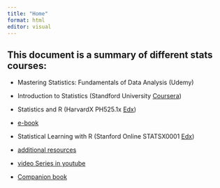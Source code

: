 ```yaml
---
title: "Home"
format: html
editor: visual
---
```


## This document is a summary of different stats courses:

- Mastering Statistics: Fundamentals of Data Analysis (Udemy)

- Introduction to Statistics (Standford University [Coursera](https://www.coursera.org/learn/stanford-statistics))

- Statistics and R (HarvardX PH525.1x [Edx](https://www.edx.org/learn/r-programming/harvard-university-statistics-and-r?index=product&queryID=4d888ad6a70a831a9f53424e6d16879f&position=1&results_level=first-level-results&term=HarvardX+PH525.1x&objectID=course-94796bd2-6c39-4189-96ac-fce68e613c57&campaign=Statistics+and+R&source=edX&product_category=course&placement_url=https%3A%2F%2Fwww.edx.org%2Fsearch))

 - [e-book](https://leanpub.com/dataanalysisforthelifesciences)

- Statistical Learning with R (Stanford Online STATSX0001 [Edx](https://www.edx.org/learn/statistics/stanford-university-statistical-learning))

 - [additional resources](https://www.statlearning.com/resources-second-edition)

 - [video Series in youtube](https://www.youtube.com/watch?v=LvySJGj-88U&list=PLoROMvodv4rOzrYsAxzQyHb8n_RWNuS1e)

 - [Companion book](https://r4ds.github.io/bookclub-islr/index.html)
